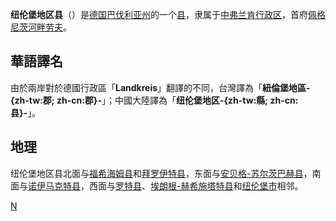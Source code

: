 {{noteTA|G1=德国地名|G2=Landkreis|G3=单位}}
{{德国县级行政单位
| 县徽图 = Image:Wappen Landkreis Nürnberger Land.svg
| 在德国内的位置图 = Image:Lage des Landkreises Nürnberger Land in Deutschland.PNG
| 所属联邦州 = 巴伐利亚州
| 所属行政区 = 中弗兰肯行政区
| 首府 = 佩格尼茨河畔劳夫
| 面积 = 799.57
| 人口 = 167,643
| 统计时间 = 2015年12月31日
| 人口密度 = 210
| 汽车牌号 = LAU, ESB, HEB, N, PEG
| 下设城镇 = 5个县、22个镇
| 政府地址 = Waldluststraße 1<br />91207 Lauf an der Pegnitz 
| 政府网站 = www.nuernberger-land.de
| 在州内的位置图 = Image:Bavaria_lau.png
|}}

'''纽伦堡地区县'''（{{lang-de|Landkreis Nürnberger Land}}）是[[德国|德国]][[巴伐利亚州|巴伐利亚州]]的一个[[县_(德国)|县]]，隶属于[[中弗兰肯行政区|中弗兰肯行政区]]，首府[[佩格尼茨河畔劳夫|佩格尼茨河畔劳夫]]。

== 華語譯名 ==
由於兩岸對於德國行政區「'''Landkreis'''」翻譯的不同，台灣譯為「'''紐倫堡地區-{zh-tw:郡; zh-cn:郡}-'''」；中國大陸譯為「'''纽伦堡地区-{zh-tw:縣; zh-cn:县}-'''」。

== 地理 ==
纽伦堡地区县北面与[[福希海姆县|福希海姆县]]和[[拜罗伊特县|拜罗伊特县]]，东面与[[安贝格-苏尔茨巴赫县|安贝格-苏尔茨巴赫县]]，南面与[[诺伊马克特县|诺伊马克特县]]，西面与[[罗特县|罗特县]]、[[埃朗根-赫希施塔特县|埃朗根-赫希施塔特县]]和[[纽伦堡|纽伦堡市]]相邻。

{{巴伐利亚州行政区划}}
{{Authority control}}

[[Category:巴伐利亚州行政区划|N]]